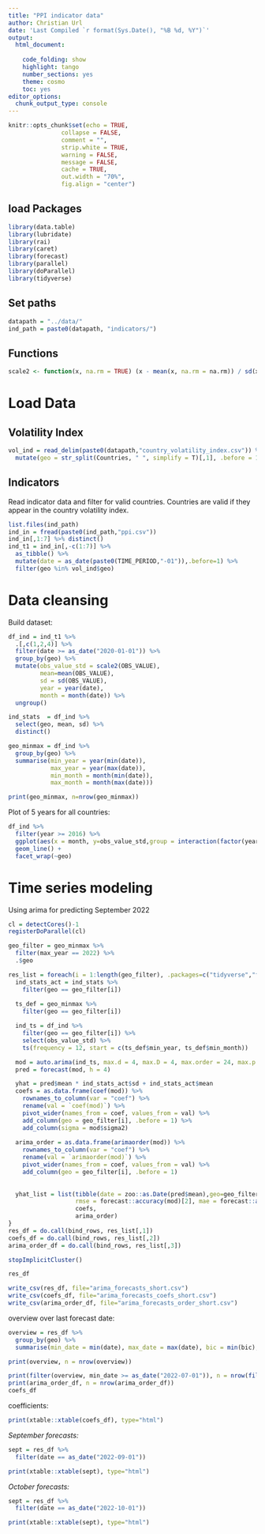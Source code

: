 ```yaml
---
title: "PPI indicator data"
author: Christian Url
date: 'Last Compiled `r format(Sys.Date(), "%B %d, %Y")`'
output:
  html_document:
    
    code_folding: show
    highlight: tango
    number_sections: yes
    theme: cosmo
    toc: yes
editor_options: 
  chunk_output_type: console
---
```


```r
knitr::opts_chunk$set(echo = TRUE,
               collapse = FALSE,
               comment = "",
               strip.white = TRUE,
               warning = FALSE,
               message = FALSE,
               cache = TRUE,
               out.width = "70%",
               fig.align = "center")

```


## load Packages
```r
library(data.table)
library(lubridate)
library(rai)
library(caret)
library(forecast)
library(parallel)
library(doParallel)
library(tidyverse)
```

## Set paths
```r
datapath = "../data/"
ind_path = paste0(datapath, "indicators/")
```

## Functions
```r
scale2 <- function(x, na.rm = TRUE) (x - mean(x, na.rm = na.rm)) / sd(x, na.rm)
```


# Load Data

## Volatility Index
```r
vol_ind = read_delim(paste0(datapath,"country_volatility_index.csv")) %>%
  mutate(geo = str_split(Countries, " ", simplify = T)[,1], .before = 1)
```

## Indicators

Read indicator data and filter for valid countries. Countries are valid if they appear in the country volatility index.

```r
list.files(ind_path)
ind_in = fread(paste0(ind_path,"ppi.csv"))
ind_in[,1:7] %>% distinct()
ind_t1 = ind_in[,-c(1:7)] %>% 
  as_tibble() %>%
  mutate(date = as_date(paste0(TIME_PERIOD,"-01")),.before=1) %>%
  filter(geo %in% vol_ind$geo)
```

# Data cleansing

Build dataset:
```r
df_ind = ind_t1 %>%
  .[,c(1,2,4)] %>%
  filter(date >= as_date("2020-01-01")) %>%
  group_by(geo) %>%
  mutate(obs_value_std = scale2(OBS_VALUE), 
         mean=mean(OBS_VALUE), 
         sd = sd(OBS_VALUE),
         year = year(date),
         month = month(date)) %>%
  ungroup()

ind_stats  = df_ind %>%
  select(geo, mean, sd) %>%
  distinct()

geo_minmax = df_ind %>%
  group_by(geo) %>%
  summarise(min_year = year(min(date)), 
            max_year = year(max(date)),
            min_month = month(min(date)),
            max_month = month(max(date)))

print(geo_minmax, n=nrow(geo_minmax))
```

Plot of 5 years for all countries:
```r
df_ind %>%
  filter(year >= 2016) %>%
  ggplot(aes(x = month, y=obs_value_std,group = interaction(factor(year),geo), color = factor(year))) + 
  geom_line() + 
  facet_wrap(~geo)
```

# Time series modeling 

Using arima for predicting September 2022

```r
cl = detectCores()-1
registerDoParallel(cl)

geo_filter = geo_minmax %>%
  filter(max_year == 2022) %>% 
  .$geo 

res_list = foreach(i = 1:length(geo_filter), .packages=c("tidyverse","forecast"), .multicombine = T, .combine = rbind) %dopar% {
  ind_stats_act = ind_stats %>%
    filter(geo == geo_filter[i])
  
  ts_def = geo_minmax %>%
    filter(geo == geo_filter[i])

  ind_ts = df_ind %>%
    filter(geo == geo_filter[i]) %>%
    select(obs_value_std) %>%
    ts(frequency = 12, start = c(ts_def$min_year, ts_def$min_month))

  mod = auto.arima(ind_ts, max.d = 4, max.D = 4, max.order = 24, max.p = 12, max.q = 12)
  pred = forecast(mod, h = 4)

  yhat = pred$mean * ind_stats_act$sd + ind_stats_act$mean
  coefs = as.data.frame(coef(mod)) %>% 
    rownames_to_column(var = "coef") %>%
    rename(val = `coef(mod)`) %>%
    pivot_wider(names_from = coef, values_from = val) %>%
    add_column(geo = geo_filter[i], .before = 1) %>%
    add_column(sigma = mod$sigma2)
  
  arima_order = as.data.frame(arimaorder(mod)) %>% 
    rownames_to_column(var = "coef") %>%
    rename(val = `arimaorder(mod)`) %>%
    pivot_wider(names_from = coef, values_from = val) %>%
    add_column(geo = geo_filter[i], .before = 1)
    
  
  yhat_list = list(tibble(date = zoo::as.Date(pred$mean),geo=geo_filter[i], yhat = yhat, bic = mod$bic, 
                   rmse = forecast::accuracy(mod)[2], mae = forecast::accuracy(mod)[3], acf = forecast::accuracy(mod)[7]),
                   coefs,
                   arima_order)
}
res_df = do.call(bind_rows, res_list[,1])
coefs_df = do.call(bind_rows, res_list[,2])
arima_order_df = do.call(bind_rows, res_list[,3])

stopImplicitCluster()

res_df

write_csv(res_df, file="arima_forecasts_short.csv")
write_csv(coefs_df, file="arima_forecasts_coefs_short.csv")
write_csv(arima_order_df, file="arima_forecasts_order_short.csv")
```

overview over last forecast date:

```r
overview = res_df %>%
  group_by(geo) %>%
  summarise(min_date = min(date), max_date = max(date), bic = min(bic), rmse = min(rmse), mae = min(mae), acf = min(acf))

print(overview, n = nrow(overview))

print(filter(overview, min_date >= as_date("2022-07-01")), n = nrow(filter(overview, min_date >= as_date("2022-07-01"))))
print(arima_order_df, n = nrow(arima_order_df))
coefs_df
```

coefficients: 
```r
print(xtable::xtable(coefs_df), type="html")
```

*September forecasts:* 
```r
sept = res_df %>%
  filter(date == as_date("2022-09-01"))

print(xtable::xtable(sept), type="html")
```


*October forecasts:* 
```r
sept = res_df %>%
  filter(date == as_date("2022-10-01"))

print(xtable::xtable(sept), type="html")
```
